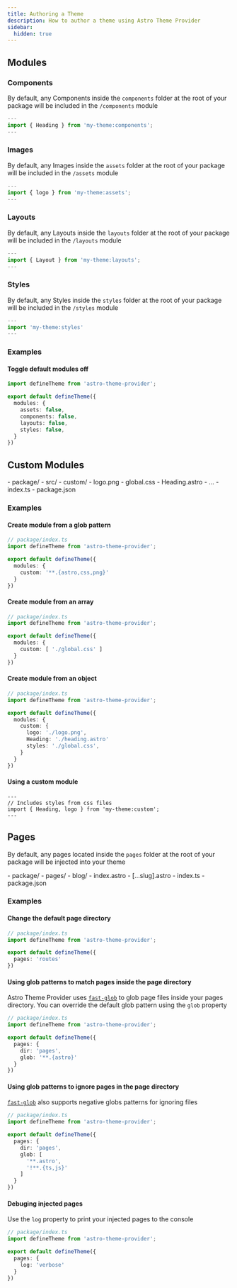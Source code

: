 ```yaml
---
title: Authoring a Theme
description: How to author a theme using Astro Theme Provider
sidebar:
  hidden: true
---
```


## Modules

### Components

By default, any Components inside the `components` folder at the root of your package will be included in the `/components` module

```ts
---
import { Heading } from 'my-theme:components';
---
```

### Images

By default, any Images inside the `assets` folder at the root of your package will be included in the `/assets` module

```ts
---
import { logo } from 'my-theme:assets';
---
```

### Layouts

By default, any Layouts inside the `layouts` folder at the root of your package will be included in the `/layouts` module

```ts
---
import { Layout } from 'my-theme:layouts';
---
```

### Styles

By default, any Styles inside the `styles` folder at the root of your package will be included in the `/styles` module

```ts
---
import 'my-theme:styles'
---
```

### Examples

#### Toggle default modules off

```ts
import defineTheme from 'astro-theme-provider';

export default defineTheme({
  modules: {
    assets: false,
    components: false,
    layouts: false,
    styles: false,
  }
})
```

## Custom Modules

<FileTree>
- package/
  - src/
    - custom/
      - logo.png
      - global.css
      - Heading.astro
  - ...
  - index.ts
  - package.json
</FileTree>

### Examples

#### Create module from a glob pattern

```ts
// package/index.ts
import defineTheme from 'astro-theme-provider';

export default defineTheme({
  modules: {
    custom: '**.{astro,css,png}'
  }
})
```

#### Create module from an array

```ts
// package/index.ts
import defineTheme from 'astro-theme-provider';

export default defineTheme({
  modules: {
    custom: [ './global.css' ]
  }
})
```

#### Create module from an object

```ts
// package/index.ts
import defineTheme from 'astro-theme-provider';

export default defineTheme({
  modules: {
    custom: {
      logo: './logo.png',
      Heading: './heading.astro'
      styles: './global.css',
    }
  }
})
```

#### Using a custom module

```astro
---
// Includes styles from css files
import { Heading, logo } from 'my-theme:custom';
---
```

## Pages

By default, any pages located inside the `pages` folder at the root of your package will be injected into your theme

<FileTree>
- package/
  - pages/
    - blog/
      - index.astro
      - [...slug].astro
  - index.ts
  - package.json
</FileTree>

### Examples

#### Change the default page directory

```ts "'routes'"
// package/index.ts
import defineTheme from 'astro-theme-provider';

export default defineTheme({
  pages: 'routes'
})
```

#### Using glob patterns to match pages inside the page directory

Astro Theme Provider uses [`fast-glob`](https://www.npmjs.com/package/fast-glob) to glob page files inside your pages directory. You can override the default glob pattern using the `glob` property

```ts "'**.{astro}'"
// package/index.ts
import defineTheme from 'astro-theme-provider';

export default defineTheme({
  pages: {
    dir: 'pages',
    glob: '**.{astro}'
  }
})
```

#### Using glob patterns to ignore pages in the page directory

[`fast-glob`](https://www.npmjs.com/package/fast-glob) also supports negative globs patterns for ignoring files

```ts "'!**.{ts,js}'"
// package/index.ts
import defineTheme from 'astro-theme-provider';

export default defineTheme({
  pages: {
    dir: 'pages',
    glob: [
      '**.astro',
      '!**.{ts,js}'
    ]
  }
})
```

#### Debuging injected pages

Use the  `log` property to print your injected pages to the console

```ts "'verbose'"
// package/index.ts
import defineTheme from 'astro-theme-provider';

export default defineTheme({
  pages: {
    log: 'verbose'
  }
})
```
